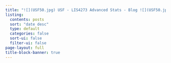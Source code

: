 ```yaml
---
title: "![](USF50.jpg) USF - LIS4273 Advanced Stats - Blog ![](USF50.jpg)"
listing:
  contents: posts
  sort: "date desc"
  type: default
  categories: false
  sort-ui: false
  filter-ui: false
page-layout: full
title-block-banner: true
---
```


